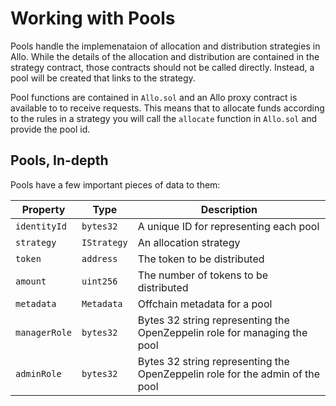 # Working with Pools
Pools handle the implemenataion of allocation and distribution strategies in 
Allo. While the details of the allocation and distribution are contained in the
strategy contract, those contracts should not be called directly. Instead, a 
pool will be created that links to the strategy.

Pool functions are contained in `Allo.sol` and an Allo proxy contract is 
available to to receive requests. This means that to allocate funds according
to the rules in a strategy you will call the `allocate` function in `Allo.sol` 
and provide the pool id.

## Pools, In-depth

Pools have a few important pieces of data to them:

| Property | Type | Description |
| --- | --- | --- |
| `identityId` | `bytes32` | A unique ID for representing each pool |
| `strategy` | `IStrategy` | An allocation strategy |
| `token` | `address` | The token to be distributed |
| `amount` | `uint256` | The number of tokens to be distributed |
| `metadata` | `Metadata` | Offchain metadata for a pool |
| `managerRole` | `bytes32` | Bytes 32 string representing the OpenZeppelin role for managing the pool |
| `adminRole` | `bytes32` | Bytes 32 string representing the OpenZeppelin role for the admin of the pool |
